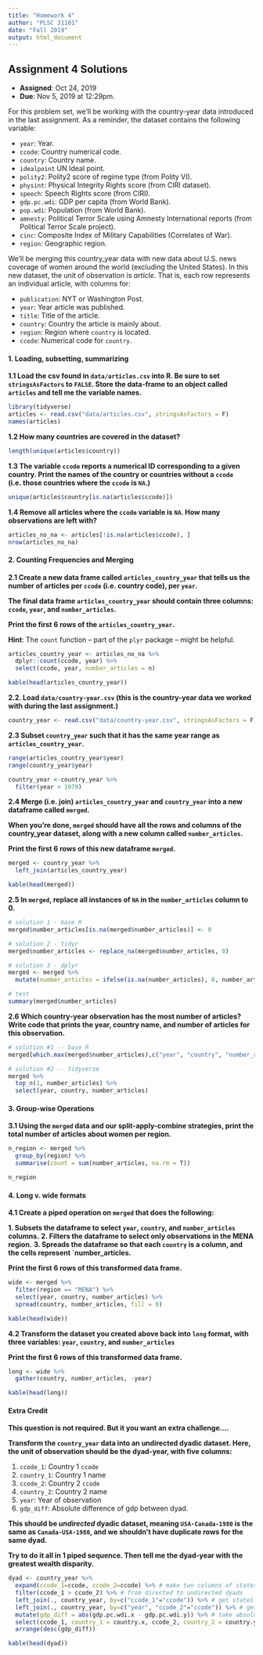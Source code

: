 ```yaml
---
title: "Homework 4"
author: "PLSC 31101"
date: "Fall 2019"
output: html_document
---
```


## Assignment 4 Solutions

- __Assigned__: Oct 24, 2019
- __Due__: Nov 5, 2019 at 12:29pm.

For this problem set, we'll be working with the country-year data introduced in the last assignment. As a reminder, the dataset contains the following variable:

* `year`: Year.
* `ccode`: Country numerical code.
* `country`: Country name.
* `idealpoint` UN Ideal point.
* `polity2`: Polity2 score of regime type (from Polity VI).
* `physint`: Physical Integrity Rights score (from CIRI dataset).
* `speech`: Speech Rights score (from CIRI).
* `gdp.pc.wdi`: GDP per capita (from World Bank).
* `pop.wdi`: Population (from World Bank).
* `amnesty`: Political Terror Scale using Amnesty International reports (from Political Terror Scale project).
* `cinc`: Composite Index of Military Capabilities (Correlates of War).
* `region`: Geographic region.

We'll be merging this country_year data with new data about U.S. news coverage of women around the world (excluding the United States). In this new dataset, the unit of observation is *article*. That is, each row represents an individual article, with columns for:

* `publication`: NYT or Washington Post.
* `year`: Year article was published.
* `title`: Title of the article.
* `country`: Country the article is mainly about.
* `region`: Region where `country` is located.
* `ccode`: Numerical code for `country`.

#### 1. Loading, subsetting, summarizing {-}

__1.1 Load the csv found in `data/articles.csv` into R. Be sure to set `stringsAsFactors` to `FALSE`. Store the data-frame to an object called `articles` and tell me the variable names.__

```r
library(tidyverse)
articles <- read.csv("data/articles.csv", stringsAsFactors = F)
names(articles)
```

__1.2 How many countries are covered in the dataset?__

```r
length(unique(articles$country))
```

__1.3 The variable `ccode` reports a numerical ID corresponding to a given country. Print the names of the country or countries without a `ccode` (i.e. those countries where the `ccode` is `NA`.)__

```r
unique(articles$country[is.na(articles$ccode)])
```

__1.4 Remove all articles where the `ccode` variable is `NA`. How many observations are left with?__

```r
articles_no_na <- articles[!is.na(articles$ccode), ]
nrow(articles_no_na)
```

#### 2. Counting Frequencies and Merging {-}

__2.1 Create a new data frame called `articles_country_year` that tells us the number of articles per `ccode` (i.e. country code), per `year`.__

__The final data frame `articles_country_year` should contain three columns: `ccode`, `year`, and `number_articles`.__

__Print the first 6 rows of the `articles_country_year`.__

**Hint**: The `count` function -- part of the `plyr` package -- might be helpful.

```r
articles_country_year <- articles_no_na %>% 
  dplyr::count(ccode, year) %>%
  select(ccode, year, number_articles = n)

kable(head(articles_country_year))
```

__2.2. Load `data/country-year.csv` (this is the country-year data we worked with during the last assignment.)__

```r
country_year <- read.csv("data/country-year.csv", stringsAsFactors = F)
```

__2.3  Subset `country_year` such that it has the same year range as `articles_country_year`.__

```r
range(articles_country_year$year)
range(country_year$year)

country_year <-country_year %>% 
  filter(year > 1979)
```

__2.4  Merge (i.e. join) `articles_country_year` and `country_year` into a new dataframe called `merged`.__ 

__When you're done, `merged` should have all the rows and columns of the country_year dataset, along with a new column called `number_articles`.__

__Print the first 6 rows of this new dataframe `merged`.__

```r
merged <- country_year %>% 
  left_join(articles_country_year)

kable(head(merged))
```

__2.5 In `merged`, replace all instances of `NA` in the `number_articles` column to 0.__

```r
# solution 1 - base R
merged$number_articles[is.na(merged$number_articles)] <- 0

# solution 2 - tidyr
merged$number_articles <- replace_na(merged$number_articles, 0)

# solution 3 - dplyr
merged <- merged %>% 
  mutate(number_articles = ifelse(is.na(number_articles), 0, number_articles))

# test
summary(merged$number_articles)
```

__2.6  Which country-year observation has the most number of articles? Write code that prints the year, country name, and number of articles for this observation.__

```r
# solution #1 -- base R
merged[which.max(merged$number_articles),c("year", "country", "number_articles")]

# solution #2 -- tidyverse
merged %>% 
  top_n(1, number_articles) %>%
  select(year, country, number_articles)
```


#### 3. Group-wise Operations {-}

__3.1 Using the `merged` data and our **split-apply-combine** strategies, print the total number of articles about women per region.__

```r
n_region <- merged %>%
  group_by(region) %>%
  summarise(count = sum(number_articles, na.rm = T))

n_region
```

#### 4. Long v. wide formats {-}

__4.1 Create a piped operation on `merged` that does the following:__

  __1. Subsets the dataframe to select `year`, `country`, and `number_articles` columns.__
  __2. Filters the dataframe to select only observations in the MENA region.__
  __3. Spreads the dataframe so that each `country` is a column, and the cells represent `number_articles.__

__Print the first 6 rows of this transformed data frame.__

```r
wide <- merged %>%
  filter(region == "MENA") %>%
  select(year, country, number_articles) %>%
  spread(country, number_articles, fill = 0)

kable(head(wide))
```

__4.2 Transform the dataset you created above back into `long` format, with three variables: `year`, `country`, and `number_articles`__

__Print the first 6 rows of this transformed data frame.__

```r
long <- wide %>% 
  gather(country, number_articles, -year)

kable(head(long))
```

#### Extra Credit

__This question is not required. But it you want an extra challenge....__

__Transform the `country_year` data into an undirected dyadic dataset. Here, the unit of observation should be the dyad-year, with five columns:__

  1. `ccode_1`: Country 1 `ccode`
  2. `country_1`: Country 1 name
  3. `ccode_2`: Country 2 `ccode`
  4. `country_2`: Country 2 name
  5. `year`: Year of observation
  3. `gdp_diff`: Absolute difference of gdp between dyad. 

__This should be *undirected* dyadic dataset, meaning `USA-Canada-1980` is the same as `Canada-USA-1980`, and we shouldn't have duplicate rows for the same dyad.__

__Try to do it all in 1 piped sequence. Then tell me the dyad-year with the greatest wealth disparity.__

```r
dyad <- country_year %>% 
  expand(ccode_1=ccode, ccode_2=ccode) %>% # make two columns of states
  filter(ccode_1 > ccode_2) %>% # from directed to undirected dyads
  left_join(., country_year, by=c("ccode_1"="ccode")) %>% # get state1 info
  left_join(., country_year, by=c("year", "ccode_2"="ccode")) %>% # get state2 info 
  mutate(gdp_diff = abs(gdp.pc.wdi.x - gdp.pc.wdi.y)) %>% # take absolute difference in gdp
  select(ccode_1, country_1 = country.x, ccode_2, country_2 = country.y, year, gdp_diff) %>%
  arrange(desc(gdp_diff))

kable(head(dyad))
```